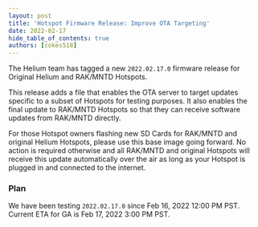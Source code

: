 ```yaml
---
layout: post
title: 'Hotspot Firmware Release: Improve OTA Targeting'
date: 2022-02-17
hide_table_of_contents: true
authors: [cokes518]
---
```


The Helium team has tagged a new `2022.02.17.0` firmware release for Original Helium and RAK/MNTD
Hotspots.

<!--truncate-->

This release adds a file that enables the OTA server to target updates specific to a subset of
Hotspots for testing purposes. It also enables the final update to RAK/MNTD Hotspots so that they
can receive software updates from RAK/MNTD directly.

For those Hotspot owners flashing new SD Cards for RAK/MNTD and original Helium Hotspots, please use
this base image going forward. No action is required otherwise and all RAK/MNTD and original
Hotspots will receive this update automatically over the air as long as your Hotspot is plugged in
and connected to the internet.

### Plan

We have been testing `2022.02.17.0` since Feb 16, 2022 12:00 PM PST. Current ETA for GA is Feb 17,
2022 3:00 PM PST.
